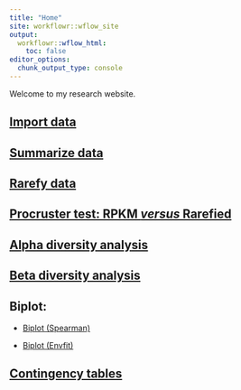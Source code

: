 ```yaml
---
title: "Home"
site: workflowr::wflow_site
output:
  workflowr::wflow_html:
    toc: false
editor_options:
  chunk_output_type: console
---
```


Welcome to my research website.

## [Import data](01_import_data.html)

## [Summarize data](02_summarize_data.html)

## [Rarefy data](03_rarefaction.html)

## [Procruster test: RPKM *versus* Rarefied](03_1_procruster.html)

## [Alpha diversity analysis](04_alpha_div.html)

## [Beta diversity analysis](05_beta_div.html)

## Biplot:

-   [Biplot (Spearman)](06_biplot.html)

-   [Biplot (Envfit)](06_2_biplot_envfit.html)

## [Contingency tables](contingency_table.html)
